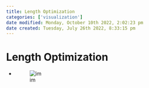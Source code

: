 ```yaml
---
title: Length Optimization
categories: ['visualization']
date modified: Monday, October 10th 2022, 2:02:23 pm
date created: Tuesday, July 26th 2022, 8:33:15 pm
---
```


# Length Optimization
- ![im](images/Pasted%20image%2020220418123246.png)



